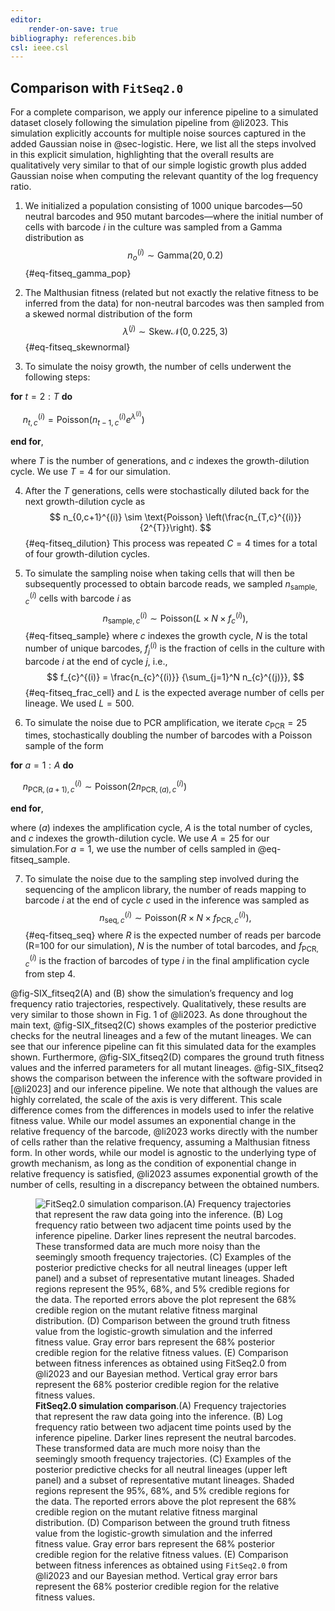 ```yaml
---
editor:
    render-on-save: true
bibliography: references.bib
csl: ieee.csl
---
```


## Comparison with `FitSeq2.0` {#sec-fitseq2}

For a complete comparison, we apply our inference pipeline to a simulated
dataset closely following the simulation pipeline from @li2023. This simulation
explicitly accounts for multiple noise sources captured in the added Gaussian
noise in @sec-logistic. Here, we list all the steps involved in this explicit
simulation, highlighting that the overall results are qualitatively very similar
to that of our simple logistic growth plus added Gaussian noise when computing
the relevant quantity of the log frequency ratio.

1. We initialized a population consisting of 1000 unique barcodes---50 neutral
barcodes and 950 mutant barcodes---where the initial number of cells with
barcode $i$ in the culture was sampled from a Gamma distribution as
$$
n_o^{(i)} \sim \text{Gamma}(20, 0.2)
$${#eq-fitseq_gamma_pop}

2. The Malthusian fitness (related but not exactly the relative fitness to be
inferred from the data) for non-neutral barcodes was then sampled from a skewed
normal distribution of the form
$$
\lambda^{(j)} \sim \text{Skew}\mathcal{N}(0, 0.225, 3)
$${#eq-fitseq_skewnormal}

3. To simulate the noisy growth, the number of cells underwent the following
steps:

**for** $t=2:T$ **do**

&nbsp;&nbsp;&nbsp;&nbsp; 
$n_{t,c}^{(i)} = \text{Poisson}(n_{t-1,c}^{(i)} e^{\lambda^{(i)}})$

**end for**,

where $T$ is the number of generations, and $c$ indexes the growth-dilution
cycle. We use $T=4$ for our simulation.

4. After the $T$ generations, cells were stochastically diluted back for the
next growth-dilution cycle as
$$
n_{0,c+1}^{(i)} \sim \text{Poisson}
\left(\frac{n_{T,c}^{(i)}}{2^{T}}\right).
$${#eq-fitseq_dilution}
This process was repeated $C=4$ times for a total of four growth-dilution
cycles.

5. To simulate the sampling noise when taking cells that will then be
subsequently processed to obtain barcode reads, we sampled
$n_{\text{sample},c}^{(i)}$ cells with barcode $i$ as
$$
n_{\text{sample},c}^{(i)} \sim 
\text{Poisson}(L \times N \times f_{c}^{(i)}),
$${#eq-fitseq_sample}
where $c$ indexes the growth cycle, $N$ is the total number of unique barcodes,
$f_{j}^{(i)}$ is the fraction of cells in the culture with barcode $i$ at the
end of cycle $j$, i.e.,
$$
f_{c}^{(i)} = \frac{n_{c}^{(i)}}
{\sum_{j=1}^N n_{c}^{(j)}},
$${#eq-fitseq_frac_cell}
and $L$ is the expected average number of cells per lineage. We used $L = 500$.

6. To simulate the noise due to PCR amplification, we iterate $c_{\text{PCR}} =
25$ times, stochastically doubling the number of barcodes with a Poisson sample
of the form

**for** $a=1:A$ **do**

&nbsp;&nbsp;&nbsp;&nbsp; 
$n_{\text{PCR},(a+1),c}^{(i)} \sim \text{Poisson}(2 n_{\text{PCR},(a),c}^{(i)})$

**end for**,

where $(a)$ indexes the amplification cycle, $A$ is the total number of cycles,
and $c$ indexes the growth-dilution cycle. We use $A=25$ for our simulation.For
$a = 1$, we use the number of cells sampled in @eq-fitseq_sample.

7. To simulate the noise due to the sampling step involved during the sequencing
of the amplicon library, the number of reads mapping to barcode $i$ at the end
of cycle $c$ used in the inference was sampled as 
$$
n_{\text{seq},c}^{(i)} \sim 
\text{Poisson}(R \times N \times f_{\text{PCR},c}^{(i)}),
$${#eq-fitseq_seq}
where $R$ is the expected number of reads per barcode (R=100 for our
simulation), $N$ is the number of total barcodes, and $f_{\text{PCR},c}^{(i)}$
is the fraction of barcodes of type $i$ in the final amplification cycle from
step 4.

@fig-SIX_fitseq2(A) and (B) show the simulation's frequency and log frequency
ratio trajectories, respectively. Qualitatively, these results are very similar
to those shown in Fig. 1 of @li2023. As done throughout the main text,
@fig-SIX_fitseq2(C) shows examples of the posterior predictive checks for the
neutral lineages and a few of the mutant lineages. We can see that our inference
pipeline can fit this simulated data for the examples shown. Furthermore,
@fig-SIX_fitseq2(D) compares the ground truth fitness values and the inferred
parameters for all mutant lineages. @fig-SIX_fitseq2 shows the comparison
between the inference with the software provided in [@li2023] and our inference
pipeline. We note that although the values are highly correlated, the scale of
the axis is very different. This scale difference comes from the differences in
models used to infer the relative fitness value. While our model assumes an
exponential change in the relative frequency of the barcode, @li2023 works
directly with the number of cells rather than the relative frequency, assuming a
Malthusian fitness form. In other words, while our model is agnostic to the
underlying type of growth mechanism, as long as the condition of exponential
change in relative frequency is satisfied, @li2023 assumes exponential growth of
the number of cells, resulting in a discrepancy between the obtained numbers.

![**FitSeq2.0 simulation comparison**.(A) Frequency trajectories that represent
the raw data going into the inference. (B) Log frequency ratio between two
adjacent time points used by the inference pipeline. Darker lines represent the
neutral barcodes. These transformed data are much more noisy than the seemingly
smooth frequency trajectories. (C) Examples of the posterior predictive checks
for all neutral lineages (upper left panel) and a subset of representative
mutant lineages. Shaded regions represent the 95\%, 68\%, and 5\% credible
regions for the data. The reported errors above the plot represent the 68\%
credible region on the mutant relative fitness marginal distribution. (D)
Comparison between the ground truth fitness value from the logistic-growth
simulation and the inferred fitness value. Gray error bars represent the 68\%
posterior credible region for the relative fitness values. (E) Comparison
between fitness inferences as obtained using `FitSeq2.0` from @li2023 and our
Bayesian method. Vertical gray error bars represent the 68\% posterior credible
region for the relative fitness
values.](./figs/figSIX_fitseq2){#fig-SIX_fitseq2}